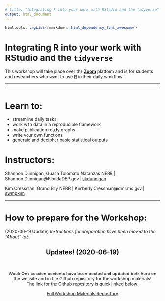 ```yaml
---
# title: "Integrating R into your work with RStudio and the tidyverse"
output: html_document
---
```


```r
htmltools::tagList(rmarkdown::html_dependency_font_awesome())
```


<div class="jumbotron">
  <h1 class="display-3">Integrating R into your work with RStudio and the `tidyverse`</h1>
  <p class="lead">This workshop will take place over the <b>[Zoom](https://unf.zoom.com)</b> platform and is for students and researchers who want to use <b>[R](https://cran.r-project.org)</b> in their daily workflow.</p>
  <hr class="my-4">
</div>

***

# Learn to:

*    streamline daily tasks
*    work with data in a reproducible framework
*    make publication ready graphs
*    write your own functions
*    generate and decipher basic statistical outputs

# Instructors:

Shannon Dunnigan, Guana Tolomato Matanzas NERR  |  <i class="fa fa-envelope"></i> Shannon.Dunnigan@FloridaDEP.gov |  [<i class="fa fa-github"></i>  skdunnigan](http://www.github.com/skdunnigan)


Kim Cressman, Grand Bay NERR  |  <i class="fa fa-envelope"></i> Kimberly.Cressman@dmr.ms.gov  |  [<i class="fa fa-github"></i> swmpkim](http://www.github.com/swmpkim)

***

# How to prepare for the Workshop:

(2020-06-19 Update) *Instructions for preparation have been moved to the "About" tab.*

<div class="jumbotron">
  <center><h2><b> Updates! (2020-06-19)</h2></b> <br>
  <p>Week One session contents have been posted and updated both here on the website and in the Github repository for the workshop materials! <br> The link for the Github repository is quick linked below:</p></center>
  <p><center><a class="btn btn-warning btn" href="https://github.com/skdunnigan/2020-06_IntegrateR" role="button">Full Workshop Materials Repository</a>
  </p></center>
</div>


